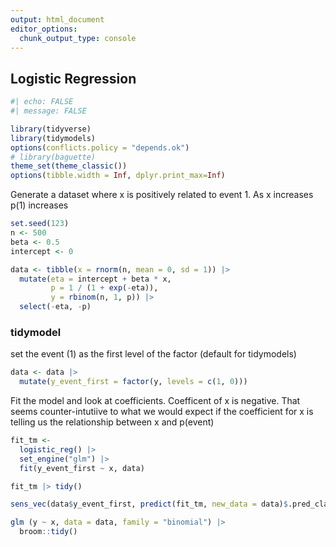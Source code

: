 ```yaml
---
output: html_document
editor_options: 
  chunk_output_type: console
---
```

## Logistic Regression

```r
#| echo: FALSE
#| message: FALSE

library(tidyverse) 
library(tidymodels)
options(conflicts.policy = "depends.ok")
# library(baguette)
theme_set(theme_classic())
options(tibble.width = Inf, dplyr.print_max=Inf)
```

Generate a dataset where x is positively related to event 1.  As x increases p(1) increases
```r
set.seed(123)
n <- 500 
beta <- 0.5
intercept <- 0 

data <- tibble(x = rnorm(n, mean = 0, sd = 1)) |> 
  mutate(eta = intercept + beta * x,
         p = 1 / (1 + exp(-eta)),
         y = rbinom(n, 1, p)) |> 
  select(-eta, -p)
```

### tidymodel
set the event (1) as the first level of the factor (default for tidymodels)

```r
data <- data |> 
  mutate(y_event_first = factor(y, levels = c(1, 0)))
```

Fit the model and look at coefficients.   Coefficent of x is negative.   That seems counter-intutiive to what we would expect if the coefficient for x is telling us the relationship between x and p(event)
```r
fit_tm <-
  logistic_reg() |> 
  set_engine("glm") |> 
  fit(y_event_first ~ x, data)

fit_tm |> tidy()
```

```r
sens_vec(data$y_event_first, predict(fit_tm, new_data = data)$.pred_class)
```



```r
glm (y ~ x, data = data, family = "binomial") |> 
  broom::tidy()
```




